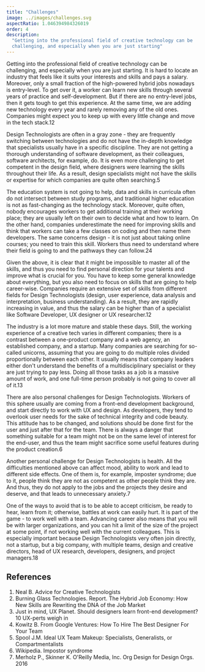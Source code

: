 ```yaml
---
title: "Challenges"
image: ../images/challenges.svg
aspectRatio: 1.046394984326019
order: 4
description:
  "Getting into the professional field of creative technology can be
  challenging, and especially when you are just starting"
---
```


Getting into the professional field of creative technology can be challenging,
and especially when you are just starting. It is hard to locate an industry that
feels like it suits your interests and skills and pays a salary. Moreover, only
a small fraction of the high-powered hybrid jobs nowadays is entry-level. To get
over it, a worker can learn new skills through several years of practice and
self-development. But if there are no entry-level jobs, then it gets tough to
get this experience. At the same time, we are adding new technology every year
and rarely removing any of the old ones. Companies might expect you to keep up
with every little change and move in the tech stack.<ref>1</ref><ref>2</ref>

Design Technologists are often in a gray zone - they are frequently switching
between technologies and do not have the in-depth knowledge that specialists
usually have in a specific discipline. They are not getting a thorough
understanding of software development, as their colleagues, software architects,
for example, do. It is even more challenging to get competent in the design
field, where designers were learning the skills throughout their life. As a
result, design specialists might not have the skills or expertise for which
companies are quite often searching.<ref>5</ref>

The education system is not going to help, data and skills in curricula often do
not intersect between study programs, and traditional higher education is not as
fast-changing as the technology stack. Moreover, quite often, nobody encourages
workers to get additional training at their working place; they are usually left
on their own to decide what and how to learn. On the other hand, companies
underestimate the need for improving skills and think that workers can take a
few classes on coding and then name them developers. The same concerns design -
it is not just about taking online courses; you need to train this skill.
Workers thus need to understand where their field is going to and the pathways
they can follow.<ref>2</ref><ref>4</ref>

Given the above, it is clear that it might be impossible to master all of the
skills, and thus you need to find personal direction for your talents and
improve what is crucial for you. You have to keep some general knowledge about
everything, but you also need to focus on skills that are going to help
career-wise. Companies require an extensive set of skills from different fields
for Design Technologists (design, user experience, data analysis and
interpretation, business understanding). As a result, they are rapidly
increasing in value, and thus the salary can be higher than of a specialist like
Software Developer, UX designer or UX researcher.<ref>1</ref><ref>2</ref>

The industry is a lot more mature and stable these days. Still, the working
experience of a creative tech varies in different companies; there is a contrast
between a one-product company and a web agency, an established company, and a
startup. Many companies are searching for so-called unicorns, assuming that you
are going to do multiple roles divided proportionally between each other. It
usually means that company leaders either don't understand the benefits of a
multidisciplinary specialist or they are just trying to pay less. Doing all
those tasks as a job is a massive amount of work, and one full-time person
probably is not going to cover all of it.<ref>1</ref><ref>3</ref>

There are also personal challenges for Design Technologists. Workers of this
sphere usually are coming from a front-end development background, and start
directly to work with UX and design. As developers, they tend to overlook user
needs for the sake of technical integrity and code beauty. This attitude has to
be changed, and solutions should be done first for the user and just after that
for the team. There is always a danger that something suitable for a team might
not be on the same level of interest for the end-user, and thus the team might
sacrifice some useful features during the product creation.<ref>6</ref>

Another personal challenge for Design Technologists is health. All the
difficulties mentioned above can affect mood, ability to work and lead to
different side effects. One of them is, for example, imposter syndrome; due to
it, people think they are not as competent as other people think they are. And
thus, they do not apply to the jobs and the projects they desire and deserve,
and that leads to unnecessary anxiety.<ref>7</ref>

One of the ways to avoid that is to be able to accept criticism, be ready to
hear, learn from it; otherwise, battles at work can easily hurt. It is part of
the game - to work well with a team. Advancing career also means that you will
be with larger organizations, and you can hit a limit of the size of the project
at some point, if not working well with the current colleagues. This is
especially important because Design Technologists very often join directly, not
a startup, but a big company, with multiple teams, design and creative
directors, head of UX research, developers, designers, and project
managers.<ref>1</ref><ref>8</ref>

## References

1. <refLink href="https://medium.com/@laserpilot/advice-for-creative-technologists-21f3f220b2">
     Neal B. Advice for Creative Technologists
   </refLink>
2. <refLink href="https://www.burning-glass.com/wp-content/uploads/hybrid_jobs_2019_final.pdf">
     Burning Glass Technologies. Report. The Hybrid Job Economy: How New Skills
     are Rewriting the DNA of the Job Market
   </refLink>
3. <refLink href="https://uxplanet.org/should-designers-learn-front-end-development-10-ux-perts-weigh-in-7fb22c2ae21d">
     Just in mind, UX Planet. Should designers learn front-end development? 10
     UX-perts weigh in
   </refLink>
4. <refLink href="https://www.fastcompany.com/1673110/what-to-look-for-when-hiring-a-designer">
     Kowitz B. From Google Ventures: How To Hire The Best Designer For Your Team
   </refLink>
5. <refLink href="https://articles.uie.com/ideal_ux_team/">
     Spool J.M. Ideal UX Team Makeup: Specialists, Generalists, or
     Compartmentalists
   </refLink>
6. <refLink href="https://en.wikipedia.org/wiki/Impostor_syndrome">
     Wikipedia. Impostor syndrome
   </refLink>
7. Merholz P., Skinner K. O'Reilly Media, Inc. Org Design for Design Orgs. 2016
